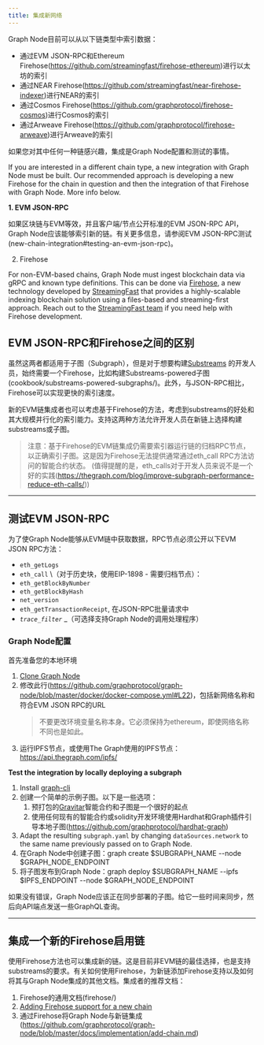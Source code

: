 ```yaml
---
title: 集成新网络
---
```


Graph Node目前可以从以下链类型中索引数据：

- 通过EVM JSON-RPC和Ethereum Firehose(https://github.com/streamingfast/firehose-ethereum)进行以太坊的索引
- 通过NEAR Firehose(https://github.com/streamingfast/near-firehose-indexer)进行NEAR的索引
- 通过Cosmos Firehose(https://github.com/graphprotocol/firehose-cosmos)进行Cosmos的索引
- 通过Arweave Firehose(https://github.com/graphprotocol/firehose-arweave)进行Arweave的索引

如果您对其中任何一种链感兴趣，集成是Graph Node配置和测试的事情。

If you are interested in a different chain type, a new integration with Graph Node must be built. Our recommended approach is developing a new Firehose for the chain in question and then the integration of that Firehose with Graph Node. More info below.

**1. EVM JSON-RPC**

如果区块链与EVM等效，并且客户端/节点公开标准的EVM JSON-RPC API，Graph Node应该能够索引新的链。有关更多信息，请参阅EVM JSON-RPC测试(new-chain-integration#testing-an-evm-json-rpc)。

2. Firehose

For non-EVM-based chains, Graph Node must ingest blockchain data via gRPC and known type definitions. This can be done via [Firehose](firehose/), a new technology developed by [StreamingFast](https://www.streamingfast.io/) that provides a highly-scalable indexing blockchain solution using a files-based and streaming-first approach. Reach out to the [StreamingFast team](mailto:integrations@streamingfast.io/) if you need help with Firehose development.

## EVM JSON-RPC和Firehose之间的区别

虽然这两者都适用于子图（Subgraph），但是对于想要构建[Substreams](substreams/) 的开发人员，始终需要一个Firehose，比如构建Substreams-powered子图(cookbook/substreams-powered-subgraphs/)。此外，与JSON-RPC相比，Firehose可以实现更快的索引速度。

新的EVM链集成者也可以考虑基于Firehose的方法，考虑到substreams的好处和其大规模并行化的索引能力。支持这两种方法允许开发人员在新链上选择构建substreams或子图。

> 注意：基于Firehose的EVM链集成仍需要索引器运行链的归档RPC节点，以正确索引子图。这是因为Firehose无法提供通常通过eth_call RPC方法访问的智能合约状态。 (值得提醒的是，eth_calls对于开发人员来说不是一个好的实践(https://thegraph.com/blog/improve-subgraph-performance-reduce-eth-calls/))

---

## 测试EVM JSON-RPC

为了使Graph Node能够从EVM链中获取数据，RPC节点必须公开以下EVM JSON RPC方法：

- `eth_getLogs`
- `eth_call` \\（对于历史块，使用EIP-1898 - 需要归档节点）：
- `eth_getBlockByNumber`
- `eth_getBlockByHash`
- `net_version`
- `eth_getTransactionReceipt`, 在JSON-RPC批量请求中
- _`trace_filter`_ \_（可选择支持Graph Node的调用处理程序）

### Graph Node配置

首先准备您的本地环境

1. [Clone Graph Node](https://github.com/graphprotocol/graph-node)
2. 修改此行(https://github.com/graphprotocol/graph-node/blob/master/docker/docker-compose.yml#L22)，包括新网络名称和符合EVM JSON RPC的URL
   > 不要更改环境变量名称本身。它必须保持为ethereum，即使网络名称不同也是如此。
3. 运行IPFS节点，或使用The Graph使用的IPFS节点：https://api.thegraph.com/ipfs/

**Test the integration by locally deploying a subgraph**

1. Install [graph-cli](https://github.com/graphprotocol/graph-tooling/tree/main/packages/cli)
2. 创建一个简单的示例子图。以下是一些选项：
   1. 预打包的[Gravitar](https://github.com/graphprotocol/example-subgraph/tree/f89bdd4628efa4badae7367d4919b3f648083323)智能合约和子图是一个很好的起点
   2. 使用任何现有的智能合约或solidity开发环境使用Hardhat和Graph插件引导本地子图(https://github.com/graphprotocol/hardhat-graph)
3. Adapt the resulting `subgraph.yaml` by changing `dataSources.network` to the same name previously passed on to Graph Node.
4. 在Graph Node中创建子图：graph create $SUBGRAPH_NAME --node $GRAPH_NODE_ENDPOINT
5. 将子图发布到Graph Node：graph deploy $SUBGRAPH_NAME --ipfs $IPFS_ENDPOINT --node $GRAPH_NODE_ENDPOINT

如果没有错误，Graph Node应该正在同步部署的子图。给它一些时间来同步，然后向API端点发送一些GraphQL查询。

---

## 集成一个新的Firehose启用链

使用Firehose方法也可以集成新的链。这是目前非EVM链的最佳选择，也是支持substreams的要求。有关如何使用Firehose，为新链添加Firehose支持以及如何将其与Graph Node集成的其他文档。集成者的推荐文档：

1. Firehose的通用文档(firehose/)
2. [Adding Firehose support for a new chain](https://firehose.streamingfast.io/integrate-new-chains/integration-overview)
3. 通过Firehose将Graph Node与新链集成(https://github.com/graphprotocol/graph-node/blob/master/docs/implementation/add-chain.md)
